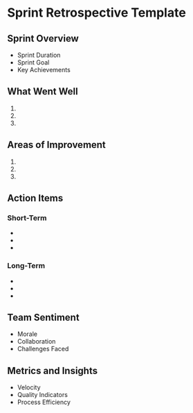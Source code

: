 # Sprint Retrospective Template

## Sprint Overview
- Sprint Duration
- Sprint Goal
- Key Achievements

## What Went Well
1. 
2. 
3. 

## Areas of Improvement
1. 
2. 
3. 

## Action Items
### Short-Term
- 
- 
- 

### Long-Term
- 
- 
- 

## Team Sentiment
- Morale
- Collaboration
- Challenges Faced

## Metrics and Insights
- Velocity
- Quality Indicators
- Process Efficiency
